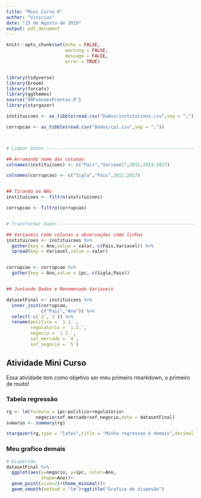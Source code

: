 ```yaml
---
title: "Mini Curso R"
author: "Vinicius"
date: "15 de Agosto de 2019"
output: pdf_document
---
```


```r
knitr::opts_chunk$set(echo = FALSE,
                      warning = FALSE,
                      message = FALSE,
                      error = TRUE)


library(tidyverse)
library(broom)
library(forcats)
library(ggthemes)
source("00FuncoesProntas.R")
library(stargazer)

```


```r

instituicoes <- as_tibble(read.csv("Dados/institutions.csv",sep = ";"))

corrupcao <- as_tibble(read.csv("Dados/cpi.csv",sep = ";"))



# Limpar Dados ------------------------------------------------------------

## Arrumando nome das colunas
colnames(instituicoes) <- c("Pais","Variavel",2011,2013:2017)

colnames(corrupcao) <- c("Sigla","Pais",2011:2017)


## Tirando os NAs
instituicoes <- filtro(instituicoes)

corrupcao <- filtro(corrupcao)


# Transformar Dados -------------------------------------------------------

## Variaveis Como colunas e observações como linhas
instituicoes <- instituicoes %>% 
  gather(key = Ano,value = valor,-c(Pais,Variavel)) %>% 
  spread(key = Variavel,value = valor)


corrupcao <- corrupcao %>% 
  gather(key = Ano,value = ipc,-c(Sigla,Pais))


## Juntando Dados e Renomenado Variaveis

datasetFinal <- instituicoes %>% 
  inner_join(corrupcao,
             c("Pais","Ano")) %>% 
  select(-c(`2`,`3`)) %>% 
  rename(politico = `1.1.`,
         regulatorio = `1.2.`,
         negocio = `1.3.`,
         sof_mercado = `4`,
         sof_negocio = `5`)
```



## Atividade Mini Curso

Essa atividade tem como objetivo ser meu primeiro rmarkdown, o primeiro de muito!

### Tabela regressão

```r

rg <- lm(formula = ipc~politico+regulatorio+
           negocio+sof_mercado+sof_negocio,data = datasetFinal)
sumario <- summary(rg)

stargazer(rg,type = "latex",title = "Minha regressao é demais",decimal.mark = ",")
```

### Meu grafico demais

```r


# Dispersão
datasetFinal %>% 
  ggplot(aes(x=negocio, y=ipc, color=Ano,
             shape=Ano))+
  geom_point(size=2)+theme_minimal()+
  geom_smooth(method = "lm")+ggtitle("Grafico de dispesão")



```


















